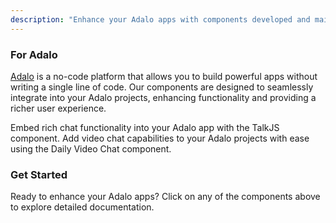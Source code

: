 ```yaml
---
description: "Enhance your Adalo apps with components developed and maintained by Lunch Pail Labs."
---
```


### For Adalo

[Adalo](https://adalo.com) is a no-code platform that allows you to build powerful apps without writing a single line of code. Our components are designed to seamlessly integrate into your Adalo projects, enhancing functionality and providing a richer user experience.

<CardGroup cols={2}>
  <Card
    title="TalkJS Chat"
    icon="comments"
    href="/adalo/talkjs/getting-started"
  >
    Embed rich chat functionality into your Adalo app with the TalkJS component.
  </Card>
  <Card
    title="Daily Video Chat"
    icon="video"
    href="/adalo/daily/getting-started"
  >
    Add video chat capabilities to your Adalo projects with ease using the Daily
    Video Chat component.
  </Card>
</CardGroup>

### Get Started

Ready to enhance your Adalo apps? Click on any of the components above to explore detailed documentation.
